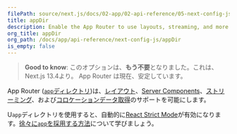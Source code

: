 ```yaml
---
filePath: source/next.js/docs/02-app/02-api-reference/05-next-config-js/appDir.mdx
title: appDir
description: Enable the App Router to use layouts, streaming, and more.
org_title: appDir
org_path: /docs/app/api-reference/next-config-js/appDir
is_empty: false
---
```


> **Good to know**: このオプションは、**もう不要**となりました。これは、 Next.js 13.4より。 App Router は現在、安定しています。

 App Router ([`app`ディレクトリ](/ja/javascript/next.js/v14/02-app/01-building-your-application/01-routing))は、[レイアウト](/ja/javascript/next.js/v14/02-app/01-building-your-application/01-routing/02-pages-and-layouts)、[Server Components](/ja/javascript/next.js/v14/02-app/01-building-your-application/03-rendering/01-server-components)、[ストリーミング](/ja/javascript/next.js/v14/02-app/01-building-your-application/01-routing/04-loading-ui-and-streaming)、および[コロケーションデータ取得](/ja/javascript/next.js/v14/02-app/01-building-your-application/02-data-fetching)のサポートを可能にします。

U`app`ディレクトリを使用すると、自動的に[React Strict Mode](https://react.dev/reference/react/StrictMode)が有効になります。[徐々に`app`を採用する方法](/ja/javascript/next.js/v14/02-app/01-building-your-application/11-upgrading/02-app-router-migration#migrating-from-pages-to-app)について学びましょう。
